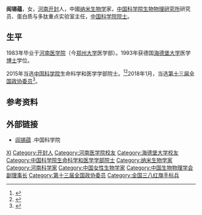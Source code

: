 '''阎锡蕴'''{{BD|1957年|2月}}，女，[[河南|河南]][[开封|开封]]人，中國[[纳米生物学|纳米生物学]]家，[[中国科学院生物物理研究所|中国科学院生物物理研究所]]研究员、蛋白质与多肽重点实验室主任，[[中国科学院院士|中国科学院院士]]。

== 生平 ==
1983年毕业于[[河南医学院|河南医学院]]（今[[郑州大学|郑州大学]]医学部）。1993年获德国[[海德堡大学|海德堡大学]]医学[[博士|博士]]学位。

2015年当选[[中国科学院|中国科学院]]生命科学和医学学部院士。<ref>{{cite web |url=http://learning.sohu.com/20151208/n430303651.shtml |language= |title=郑州大学阎锡蕴、席振峰、刘中民三名校友当选2015年两院院士 |publisher=搜狐教育 |date=2015-12-08 |accessdate= |archive-url=https://web.archive.org/web/20160924180336/http://learning.sohu.com/20151208/n430303651.shtml |archive-date=2016-09-24 |dead-url=yes }}</ref><ref>{{cite web|url= http://www.ebiotrade.com/newsf/2015-12/2015122192132608.htm|language= |title= 2015中科院新当选院士之中科院篇|publisher=生物通|date= 2015-12-21|accessdate=|archive-date= 2016-09-27|archive-url= https://web.archive.org/web/20160927112846/http://www.ebiotrade.com/newsf/2015-12/2015122192132608.htm|dead-url= no}}</ref>2018年1月，当选[[中国人民政治协商会议第十三届全国委员会委员名单|第十三届全国政协委员]]<ref>{{Cite web|url=http://sports.163.com/18/0126/06/D92BRKK400051C89.html|title=中国人民政治协商会议第十三届全国委员会委员名单|accessdate=2018-01-26|last=|work=网易|archive-url=https://web.archive.org/web/20180127143232/http://sports.163.com/18/0126/06/D92BRKK400051C89.html|archive-date=2018-01-27|dead-url=yes}}</ref>。

== 参考资料 ==
{{reflist}}

== 外部链接 ==
* [http://casad.cas.cn/aca/374/smkxhyxxb-201512-t20151224_4502590.html 阎锡蕴] {{Wayback|url=http://casad.cas.cn/aca/374/smkxhyxxb-201512-t20151224_4502590.html |date=20170305002215 }}.中国科学院

{{中国科学院生命科学和医学学部院士}}
{{Navboxes
| title  = 阎锡蕴在[[中国生物物理学会|中国生物物理学会]]的职务
| list1  =
{{中国生物物理学会第九届理事会}}
{{中国生物物理学会第十届理事会}}
{{中国生物物理学会第十一届理事会}}
}}

{{Authority control}}
{{DEFAULTSORT:Y阎}}
[[Category:閻姓|XI]]
[[Category:开封人|Category:开封人]]
[[Category:河南医学院校友|Category:河南医学院校友]]
[[Category:海德堡大学校友|Category:海德堡大学校友]]
[[Category:中国科学院生命科学和医学学部院士|Category:中国科学院生命科学和医学学部院士]]
[[Category:纳米生物学家|Category:纳米生物学家]]
[[Category:河南科学家|Category:河南科学家]]
[[Category:中国女性生物学家|Category:中国女性生物学家]]
[[Category:中国生物物理学会副理事长|Category:中国生物物理学会副理事长]]
[[Category:第十三届全国政协委员|Category:第十三届全国政协委员]]
[[Category:全国三八红旗手标兵|Category:全国三八红旗手标兵]]